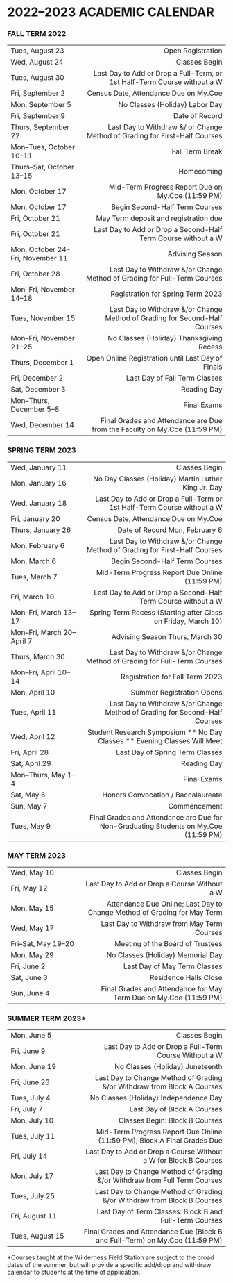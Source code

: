 # 2022–2023 ACADEMIC CALENDAR

### FALL TERM 2022

   |   
:-|---:
Tues, August 23 |	Open Registration 
Wed, August 24 |	Classes Begin
Tues, August 30 |	Last Day to Add or Drop a Full-Term, or 1st Half-Term Course without a W
Fri, September 2 |	Census Date, Attendance Due on My.Coe
Mon, September 5 |	No Classes (Holiday) Labor Day
Fri, September 9 |	Date of Record
Thurs, September 22 |	Last Day to Withdraw &\/ or Change Method of Grading for First-Half Courses
Mon–Tues, October 10–11 |	Fall Term Break
Thurs–Sat, October 13–15 |	Homecoming
Mon, October 17 |	Mid-Term Progress Report Due on My.Coe (11\:59 PM)
Mon, October 17 |	Begin Second-Half Term Courses
Fri, October 21 |	May Term deposit and registration due
Fri, October 21 |	Last Day to Add or Drop a Second-Half Term Course without a W 
Mon, October 24-Fri, November 11 |	Advising Season 
Fri, October 28 |	Last Day to Withdraw &\/or Change Method of Grading for Full-Term Courses 
Mon–Fri, November 14–18 |	Registration for Spring Term 2023
Tues, November 15 |	Last Day to Withdraw &\/or Change Method of Grading for Second-Half Courses 
Mon–Fri, November 21–25 |	No Classes (Holiday) Thanksgiving Recess
Thurs, December 1 |	Open Online Registration until Last Day of Finals
Fri, December 2 |	Last Day of Fall Term Classes
Sat, December 3 |	Reading Day
Mon–Thurs, December 5–8 |	Final Exams
Wed, December 14 |	Final Grades and Attendance are Due from the Faculty on My.Coe (11\:59 PM)  


### SPRING TERM 2023

   |   
:-|---:
Wed, January 11 |	Classes Begin
Mon, January 16 |	No Day Classes (Holiday) Martin Luther King Jr. Day
Wed, January 18 |	Last Day to Add or Drop a Full-Term or 1st Half-Term Course without a W
Fri, January 20 |	Census Date, Attendance Due on My.Coe
Thurs, January 26 |	Date of Record Mon, February 6
Mon, February 6 |	Last Day to Withdraw &\/or Change Method of Grading for First-Half Courses 
Mon, March 6 |	Begin Second-Half Term Courses
Tues, March 7 |	Mid-Term Progress Report Due Online (11:59 PM)
Fri, March 10 |	Last Day to Add or Drop a Second-Half Term Course without a W
Mon–Fri, March 13–17 |	Spring Term Recess (Starting after Class on Friday, March 10)
Mon–Fri, March 20–April 7 |	Advising Season Thurs, March 30
Thurs, March 30 |	Last Day to Withdraw &\/or Change Method of Grading for Full-Term Courses 
Mon–Fri, April 10–14 |	Registration for Fall Term 2023
Mon, April 10 |	Summer Registration Opens
Tues, April 11 | 	Last Day to Withdraw &\/or Change Method of Grading for Second-Half Courses
Wed, April 12 |	Student Research Symposium ** No Day Classes ** Evening Classes Will Meet 
Fri, April 28 |	Last Day of Spring Term Classes
Sat, April 29 |	Reading Day
Mon–Thurs, May 1–4 |	Final Exams
Sat, May 6 |	Honors Convocation \/ Baccalaureate
Sun, May 7 |	Commencement
Tues, May 9 |	Final Grades and Attendance are Due for Non-Graduating Students on My.Coe (11:59 PM)  



### MAY TERM 2023

   |   
:-|---:
Wed, May 10 |	Classes Begin
Fri, May 12 |	Last Day to Add or Drop a Course Without a W
Mon, May 15 |	Attendance Due Online; Last Day to Change Method of Grading for May Term
Wed, May 17 |	Last Day to Withdraw from May Term Courses
Fri–Sat, May 19–20 |	Meeting of the Board of Trustees
Mon, May 29 |	No Classes (Holiday) Memorial Day
Fri, June 2 |	Last Day of May Term Classes
Sat, June 3 |	Residence Halls Close
Sun, June 4 |	Final Grades and Attendance for May Term Due on My.Coe (11:59 PM)


### SUMMER TERM 2023*
    
   |    
:-|---:
Mon, June 5 |	Classes Begin
Fri, June 9 |	Last Day to Add or Drop a Full-Term Course Without a W
Mon, June 19 |	No Classes (Holiday) Juneteenth
Fri, June 23 |	Last Day to Change Method of Grading &/or Withdraw from Block A Courses 
Tues, July 4 |	No Classes (Holiday) Independence Day
Fri, July 7 |	Last Day of Block A Courses
Mon, July 10 |	Classes Begin: Block B Courses
Tues, July 11 |	Mid-Term Progress Report Due Online (11:59 PM); Block A Final Grades Due
Fri, July 14 |	Last Day to Add or Drop a Course Without a W for Block B Courses
Mon, July 17 |	Last Day to Change Method of Grading &/or Withdraw from Full Term Courses
Tues, July 25 |	Last Day to Change Method of Grading &/or Withdraw from Block B Courses
Fri, August 11 |	Last Day of Term Classes: Block B and Full-Term Courses
Tues, August 15 |	Final Grades and Attendance Due (Block B and Full-Term) on My.Coe (11:59 PM)

\*Courses taught at the Wilderness Field Station are subject to the broad dates of the summer, but will provide a specific add/drop and withdraw calendar to students at the time of application. 
